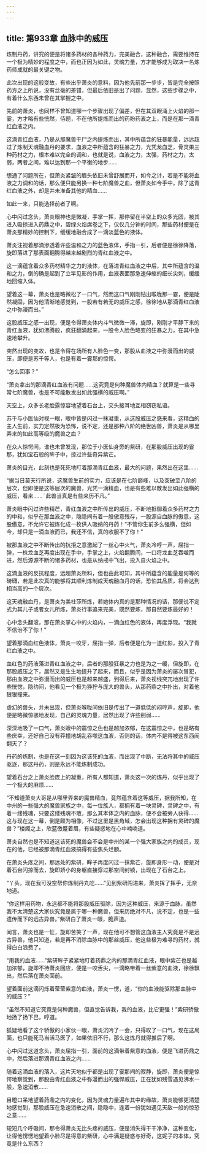 ```yaml
---
---
---
```

title: 第933章 血脉中的威压
---



炼制丹药，讲究的便是将诸多药材的各种药力，完美融合，这种融合，需要维持在一个极为精妙的程度之中，而也正因为如此，灵魂力量，方才能够成为取决一名炼药师成就的最关键之物。

此次出现的这般变故，有些出乎萧炎的意料，因为他先前那一步步，皆是完全按照药方之上所说，没有丝毫的差错，但最后依旧是出了问题，显然，这些步骤之中，有着什么东西未曾在其掌握之中。

先前的萧炎，也同样不曾知道哪一个步骤出现了偏差，但在其双眼涌上火焰的那一霎，方才略有些恍然，侍题，不在他所提炼而出的药粉药液之上，而是在那一滴青红血液之内。

这滴青红血液，乃是从那魔兽干尸之内提炼而出，其中所蕴含的狂暴能量，远远超过了炼制天魂融血丹的要求，血液之中所蕴含的狂暴之力，光凭龙血芝，骨灵果三种药材之力，根本难以完全的调和，也就是说，血液之力，太强，药材之力，太弱，两者之间，难以达到那一个平衡的地步……

想通了问题所在，但萧炎紧皱的眉头依旧未曾舒展而开，如今之计，若是不能将血液之力调和的话，那么便只能另换一种七阶魔兽之血，但萧炎如今手中，除了这青红血液之外，却是并未准备其他的精血……

如此一来，只能选择前者了啊。

心中闪过念头，萧炎眼神也是微凝，手掌一挥，那停留在半空上的众多光团，被其进入吸掠进入药鼎之中，碧绿火焰席卷之下，仅仅几分钟的时间，那些药材便是在萧炎那精妙的控制下，缓缓地融合成了一滴淡蓝色的液体。

萧炎注视着那滴渗透着许些温和之力的蓝色液体，手指一引，后者便是徐徐降落，旋即落进了那表面翻腾得越来越剧烈的青红血液之中。

这一滴蕴含着众多药材精华之力的液体，在落进青红血液之中后，其中所蕴含的温和之力，倒的确是起到了立竿见影的作用，血液表面那急速伸缩的细长尖刺，缓缓地回缩入体。

望着这一幕，萧炎也是略微松了一口气，然而这口气刚刚钻出喉咙那一霎，便是陡然凝固，因为他清晰地感觉到，一股若有若无的威压之感，徐徐地从那滴青红血液之中弥漫而出。”

这股威压之感一出现，便是令得萧炎体内斗气微微一滞，旋即，刚刚才平静下来的青红血液，犹如沸腾般，疯狂翻涌起来，一股令人脸色略变的狂暴之力，在其中急速地攀升。

突然出现的变故，也是令得在场所有人脸色一变，那股从血液之中弥漫而出的威压，即便是苏千等人，也是有着一霎那的惊愕。

“怎么回事？”

“萧炎拿出的那滴青红血液有问题……这究竟是何种魔兽体内精血？就算是一些寻常七阶魔兽，也是不可能散发出如此强横的威压啊。”

天空上，众多长老脸露惊容地望着石台上，交头接耳地互相窃窃私语。

苏千与小医仙对视一眼，眼中皆是闪过一抹凝重，从这股威压之感来看，这精血的主人生前，实力定然极为恐怖，说不定，还是那种八阶的绝世凶兽，萧炎是从哪里弄来的如此高等级的魔兽之血？

在众人惊愕间，谁也未曾发现，那位于小医仙身旁的紫研，在那股威压出现的霎那，犹如宝石般的眸子中，掠过许些奇异紫芒。

萧炎的目光，此刻也是死死地盯着那滴青红血液，最大的问题，果然出在这里……

“据当日莫天行所说，这魔兽生前的实力，应该是在七阶巅峰，以及突破至八阶的层次，但即便是这等层次的魔兽，光凭一滴精血，也是有些难以散发出如此强横的威压，看来……¨此兽当真是有些来历不凡。”

萧炎眼中闪过许些精芒，青红血液之中所传出的威压，不断地抵御着众多药材之力的中和，似乎在那血液之中，隐隐间有着一股傲意残存，一股源自血脉的傲意，这股傲意，不允许它被炼化成一枚供人吸纳的丹药！“不管你生前多么强横，但如今，却只是一滴血液而已，我还不信，真的收服不了你！”

被那血液之中不断传出的抗拒之意激起了一丝心中火气，萧炎冷哼一声，屈指一弹，一株龙血芝再度出现在手中，手掌之上，火焰翻腾间，一口将龙血芝吞噬而进，然后源源不断的诸多药材，也是从纳戒中飞出，投入自火焰之中。

这滴血液的反抗程度，远超萧炎所料，但也由此可知，其中所蕴含的能量是何等的磅礴，若是此次真的能够将其顺利炼制成天魂融血丹的话，恐怕其品质，将会达到相当高的一个层次。

这天魂融血丹，是萧炎为美杜莎所炼，若她体内真的是那种情况的话，那便说不定式为其儿子或者女儿所炼，萧炎行事追来完美，既然要炼，那自然要炼最好的！

心中念头翻滚，那在萧炎掌心中的火焰内，一滴血红色的液体，再度浮现。“我就不信治不了你！”

望着那滴血红色液体，萧炎一咬牙，屈指一弹，后者便是化为一道红影，投入了青红血液之中。

血红色的药液落进青红血液之中，后者的那股狂暴之力也是为之一缓，但旋即，在那股威压之下，居然又是生生地提升了起来，而且，似乎是因为萧炎的屡次冒犯，那由血液之中弥漫而出的威压也是越来越盛，到得后来，萧炎视线突兀地出现了许些恍惚，隐约间，他看见一个极为狰狞与庞大的兽头，从那药鼎之中扑出，对着他狠狠撞来。

虚幻的兽头，并未出现，但萧炎喉咙间依旧是传出了一道低低的闷哼声，旋即，他便是略微惊骇地发现，自己的灵魂力量，居然出现了许些削弱……

深深地吸了一口气，萧炎眼中的震惊之色也是越加浓郁，在这震惊之中，也是略有些庆幸，还好自己没有莽撞地胡乱吞噬这血液，否则的话，体内不是得被这东西闹翻天了？

丹药的炼制，也是在这一刻因为这该死的血液，而出现了中断，无法将其中的威压驱逐，那这丹药，则是永远不能炼制成功。

望着石台之上萧炎脸庞上的凝重，所有人都知道，萧炎这一次的炼丹，似乎出现了一个极大的麻烦……

“不知道萧炎大哥是从哪里弄来的魔兽精血，竟然蕴含着这等威压，据我所知，在中州的一些强大的魔兽家族之中，每一位族人，都拥有着一块灵碑，灵碑之中，有着一缕残魂，只要这缕残魂不散，那么其本体之内的血脉，便不会被旁人获得……这与现在这一幕，倒是颇为相像，不过这里是黑角域，怎会出现这种拥有灵碑的魔兽？”楼阁之上，欣蓝徼蹙着眉，有些疑惑地在心中喃喃道。

萧炎自然也是不知道这该死的魔兽会不会是中州的某一个强大家族之内的成员，现在的他，已经被那滴青红血液搞得有些焦头烂额。

在萧炎头疼之间，那远处的紫研，眸子再度闪过一抹紫芒，旋即身形一动，便是对着石台闪掠而去，旋即娇小的身躯直接穿过那空间封锁，出现在了石台之上。

“丫头，现在我可没空帮你炼制丹丸吃……”见到紫研闯进来，萧炎挥了挥手，无奈地道。

“你这样用药物，永远都不能将那股威压驱除，因为这种威压，来源于血脉，虽然我不太清楚这大家伙究竟是属于哪一种魔兽，但来历绝对不凡，说不定，也是一些遗传而下的远古异兽。”紫研白了萧炎一眼，脆声道。

闻言，萧炎也是一怔，旋即苦笑了一声，现在他可不想管这血液主人究竟是不是远古异兽，他只知道，若是再不消除血脉中的那丝威压，他这些极为难寻的药材，就得白白浪费了。

“用我的血液……”紫研眸子紧紧地盯着药鼎之内的那滴青红血液，眼中紫芒也是越加浓郁，旋即不待萧炎回应，便是一咬舌尖，一滴略带着一丝紫意的血液，徐徐飘出，然后落在萧炎面前。

望着面前这滴闪烁着莹莹紫意的血液，萧炎一愣，道，“你的血液能驱除那血脉中的威压？”

“虽然不知道它究竟是何种魔兽，但直觉告诉我，我的血液，比它更强！”紫研骄傲地扬了扬下巴，哼道。

狐疑地看了这个骄傲的小家伙一眼，萧炎沉吟了一会，只得叹了一口气，现在这局面，也只能死马当活马医了，如果依旧不行，那么这炼丹就得推后了啊。

心中闪过这道念头，萧炎屈指一引，面前的这滴带着紫意的血液，便是飞进药鼎之中，然后落进那滴青红血液之内……

随着这滴血液的落入，这片天地似乎都是出现了霎那间的寂静，旋即，萧炎便是惊愕地察觉到，那股由青红血液之中弥漫而出的强悍威压，正在犹如残雪遇见沸水一般，急速消散……

目瞪口呆地望着药鼎之内的变化，因为灵魂力量遍布其中的缘故，萧炎能够更清楚地感觉到，那股威压在急速消散之间，隐隐中，连着一份犹如遇见天敌一般的惊恐之意……

短短几个呼吸间，那令得萧炎无比头疼的威压，便是消失得干干净净，这种变化，让得他愣愣地望着小脸尽是得意的紫研，心中满是疑惑与好奇，这妮子的本体，究竟是什么东西？